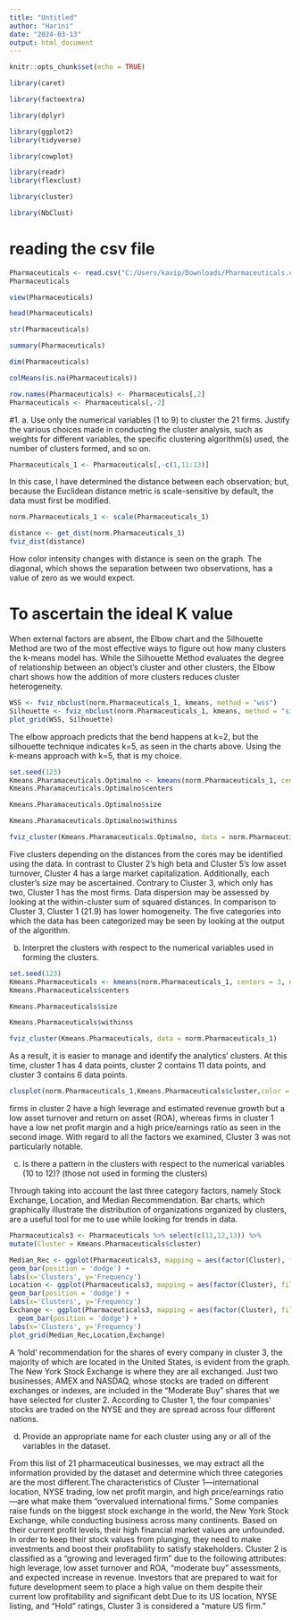 ---
title: "Untitled"
author: "Harini"
date: "2024-03-13"
output: html_document
---

```{r setup, include=FALSE}
knitr::opts_chunk$set(echo = TRUE)
```

```{r}
library(caret)
```

```{r}
library(factoextra)
```

```{r}
library(dplyr)
```

```{r}
library(ggplot2)
library(tidyverse)
```

```{r}
library(cowplot)
```

```{r}
library(readr)
library(flexclust)
```

```{r}
library(cluster)
```

```{r}
library(NbClust)
```


# reading the csv file
```{r}
Pharmaceuticals <- read.csv("C:/Users/kavip/Downloads/Pharmaceuticals.csv")
Pharmaceuticals
```

```{r}
view(Pharmaceuticals)
```

```{r}
head(Pharmaceuticals)
```

```{r}
str(Pharmaceuticals)
```

```{r}
summary(Pharmaceuticals)
```

```{r}
dim(Pharmaceuticals)
```

```{r}
colMeans(is.na(Pharmaceuticals))
```

```{r}
row.names(Pharmaceuticals) <- Pharmaceuticals[,2]
Pharmaceuticals <- Pharmaceuticals[,-2]
```


#1. a. Use only the numerical variables (1 to 9) to cluster the 21 firms. Justify the various choices made in conducting the cluster analysis, such as weights for different variables, the specific clustering algorithm(s) used, the number of clusters formed, and so on.

```{r}
Pharmaceuticals_1 <- Pharmaceuticals[,-c(1,11:13)]
```

In this case, I have determined the distance between each observation; but, because the Euclidean distance metric is scale-sensitive by default, the data must first be modified.

```{r}
norm.Pharmaceuticals_1 <- scale(Pharmaceuticals_1)
```

```{r}
distance <- get_dist(norm.Pharmaceuticals_1)
fviz_dist(distance)
```

How color intensity changes with distance is seen on the graph. The diagonal, which shows the separation between two observations, has a value of zero as we would expect.

# To ascertain the ideal K value
When external factors are absent, the Elbow chart and the Silhouette Method are two of the most effective ways to figure out how many clusters the k-means model has. While the Silhouette Method evaluates the degree of relationship between an object's cluster and other clusters, the Elbow chart shows how the addition of more clusters reduces cluster heterogeneity.


```{r}
WSS <- fviz_nbclust(norm.Pharmaceuticals_1, kmeans, method = "wss")
Silhouette <- fviz_nbclust(norm.Pharmaceuticals_1, kmeans, method = "silhouette")
plot_grid(WSS, Silhouette)
```

The elbow approach predicts that the bend happens at k=2, but the silhouette technique indicates k=5, as seen in the charts above. Using the k-means approach with k=5, that is my choice.


```{r}
set.seed(123)
Kmeans.Pharamaceuticals.Optimalno <- kmeans(norm.Pharmaceuticals_1, centers = 5, nstart = 50)
Kmeans.Pharamaceuticals.Optimalno$centers
```

```{r}
Kmeans.Pharamaceuticals.Optimalno$size
```

```{r}
Kmeans.Pharamaceuticals.Optimalno$withinss
```

```{r}
fviz_cluster(Kmeans.Pharamaceuticals.Optimalno, data = norm.Pharmaceuticals_1)
```

Five clusters depending on the distances from the cores may be identified using the data. In contrast to Cluster 2's high beta and Cluster 5's low asset turnover, Cluster 4 has a large market capitalization. Additionally, each cluster's size may be ascertained. Contrary to Cluster 3, which only has two, Cluster 1 has the most firms. Data dispersion may be assessed by looking at the within-cluster sum of squared distances. In comparison to Cluster 3, Cluster 1 (21.9) has lower homogeneity. The five categories into which the data has been categorized may be seen by looking at the output of the algorithm.


b. Interpret the clusters with respect to the numerical variables used in forming the clusters.

```{r}
set.seed(123)
Kmeans.Pharmaceuticals <- kmeans(norm.Pharmaceuticals_1, centers = 3, nstart = 50)
Kmeans.Pharmaceuticals$centers
```

```{r}
Kmeans.Pharmaceuticals$size
```

```{r}
Kmeans.Pharmaceuticals$withinss
```

```{r}
fviz_cluster(Kmeans.Pharmaceuticals, data = norm.Pharmaceuticals_1)
```

As a result, it is easier to manage and identify the analytics' clusters. At this time, cluster 1 has 4 data points, cluster 2 contains 11 data points, and cluster 3 contains 6 data points.

```{r}
clusplot(norm.Pharmaceuticals_1,Kmeans.Pharmaceuticals$cluster,color = TRUE,shade =TRUE, labels=2,lines=)
```

firms in cluster 2 have a high leverage and estimated revenue growth but a low asset turnover and return on asset (ROA), whereas firms in cluster 1 have a low net profit margin and a high price/earnings ratio as seen in the second image. With regard to all the factors we examined, Cluster 3 was not particularly notable.

c. Is there a pattern in the clusters with respect to the numerical variables (10 to 12)? (those not used in
forming the clusters)

Through taking into account the last three category factors, namely Stock Exchange, Location, and Median Recommendation. Bar charts, which graphically illustrate the distribution of organizations organized by clusters, are a useful tool for me to use while looking for trends in data.

```{r}
Pharmaceuticals3 <- Pharmaceuticals %>% select(c(11,12,13)) %>%
mutate(Cluster = Kmeans.Pharmaceuticals$cluster)
```

```{r}
Median_Rec <- ggplot(Pharmaceuticals3, mapping = aes(factor(Cluster), fill=Median_Recommendation)) +
geom_bar(position = 'dodge') +
labs(x='Clusters', y='Frequency')
Location <- ggplot(Pharmaceuticals3, mapping = aes(factor(Cluster), fill=Location)) +
geom_bar(position = 'dodge') +
labs(x='Clusters', y='Frequency')
Exchange <- ggplot(Pharmaceuticals3, mapping = aes(factor(Cluster), fill=Exchange)) +
  geom_bar(position = 'dodge') +
labs(x='Clusters', y='Frequency')
plot_grid(Median_Rec,Location,Exchange)
```

A 'hold' recommendation for the shares of every company in cluster 3, the majority of which are located in the United States, is evident from the graph. The New York Stock Exchange is where they are all exchanged. Just two businesses, AMEX and NASDAQ, whose stocks are traded on different exchanges or indexes, are included in the "Moderate Buy" shares that we have selected for cluster 2. According to Cluster 1, the four companies' stocks are traded on the NYSE and they are spread across four different nations.


d. Provide an appropriate name for each cluster using any or all of the variables in the dataset.

From this list of 21 pharmaceutical businesses, we may extract all the information provided by the dataset and determine which three categories are the most different.The characteristics of Cluster 1—international location, NYSE trading, low net profit margin, and high price/earnings ratio—are what make them "overvalued international firms." Some companies raise funds on the biggest stock exchange in the world, the New York Stock Exchange, while conducting business across many continents. Based on their current profit levels, their high financial market values are unfounded. In order to keep their stock values from plunging, they need to make investments and boost their profitability to satisfy stakeholders. Cluster 2 is classified as a "growing and leveraged firm" due to the following attributes: high leverage, low asset turnover and ROA, "moderate buy" assessments, and expected increase in revenue. Investors that are prepared to wait for future development seem to place a high value on them despite their current low profitability and significant debt.Due to its US location, NYSE listing, and "Hold" ratings, Cluster 3 is considered a "mature US firm."




















































































































































































